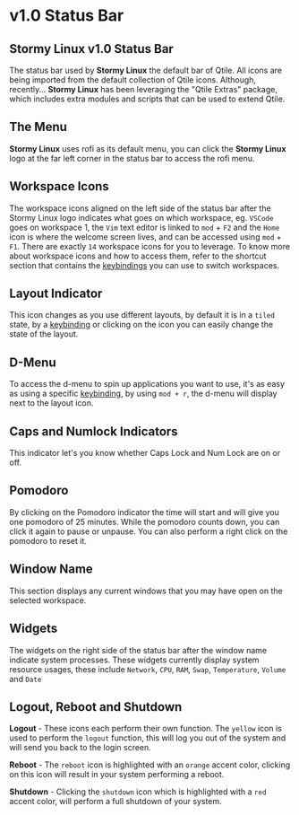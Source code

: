 # v1.0 Status Bar

## Stormy Linux v1.0 Status Bar

The status bar used by **Stormy Linux** the default bar of Qtile. All icons are being imported from the default collection of Qtile icons. Although, recently... **Stormy Linux** has been leveraging the "Qtile Extras" package, which includes extra modules and scripts that can be used to extend Qtile.

## The Menu

**Stormy Linux** uses rofi as its default menu, you can click the **Stormy Linux** logo at the far left corner in the status bar to access the rofi menu.

## Workspace Icons

The workspace icons aligned on the left side of the status bar after the Stormy Linux logo indicates what goes on which workspace, eg. `VSCode` goes on workspace 1, the `Vim` text editor is linked to `mod` + `F2` and the `Home` icon is where the welcome screen lives, and can be accessed using `mod` + `F1`. There are exactly `14` workspace icons for you to leverage. To know more about workspace icons  and how to access them, refer to the shortcut section that contains the [keybindings](/keybindings) you can use to switch workspaces.

## Layout Indicator

This icon changes as you use different layouts, by default it is in a `tiled` state, by a [keybinding](/keybindings) or clicking on the icon you can easily change the state of the layout.

## D-Menu

To access the d-menu to spin up applications you want to use, it's as easy as using a specific [keybinding](/keybindings), by using `mod + r`, the d-menu will display next to the layout icon.

## Caps and Numlock Indicators

This indicator let's you know whether Caps Lock and Num Lock are on or off. 

## Pomodoro

By clicking on the Pomodoro indicator the time will start and will give you one pomodoro of 25 minutes. While the pomodoro counts down, you can click it again to pause or unpause. You can also perform a right click on the pomodoro to reset it. 

## Window Name

This section displays any current windows that you may have open on the selected workspace.

## Widgets

The widgets on the right side of the status bar after the window name indicate system processes. These widgets currently display system resource usages, these include `Network`, `CPU`, `RAM`, `Swap`, `Temperature`, `Volume` and `Date`

## Logout, Reboot and Shutdown

**Logout** - These icons each perform their own function. The `yellow` icon is used to perform the `logout` function, this will log you out of the system and will send you back to the login screen.

**Reboot** - The `reboot` icon is highlighted with an `orange` accent color, clicking on this icon will result in your system performing a reboot.

**Shutdown** - Clicking the `shutdown` icon which is highlighted with a `red` accent color, will perform a full shutdown of your system.